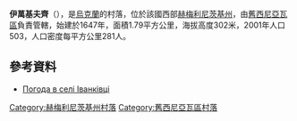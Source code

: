 {{coord|49|34|30|N|27|33|4|E|scale:100000|display=title}}

'''伊萬基夫齊'''（{{lang-uk|Іванківці}}），是[[烏克蘭|烏克蘭]]的村落，位於該國西部[[赫梅利尼茨基州|赫梅利尼茨基州]]，由[[舊西尼亞瓦區|舊西尼亞瓦區]]負責管轄，始建於1647年，面積1.79平方公里，海拔高度302米，2001年人口503，人口密度每平方公里281人。

==參考資料==
* [http://weather.in.ua/ua/hmel'nickaja/9400 Погода в селі Іванківці] {{Wayback|url=http://weather.in.ua/ua/hmel%27nickaja/9400 |date=20160305091808 }}

{{DEFAULTSORT:Іванківці}}
[[Category:赫梅利尼茨基州村落|Category:赫梅利尼茨基州村落]]
[[Category:舊西尼亞瓦區村落|Category:舊西尼亞瓦區村落]]


{{Khmelnytskyi-geo-stub}}
